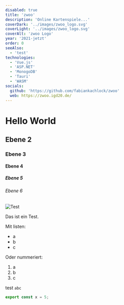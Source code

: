 ```yaml
---
disabled: true
title: 'zwoo'
description: 'Online Kartenspiele...'
coverDark: '../images/zwoo_logo.svg'
coverLight: '../images/zwoo_logo.svg'
coverAlt: 'zwoo Logo'
year: '2021-jetzt'
order: 0
seeAlso:
  - 'test'
technologies:
  - 'Vue.js'
  - 'ASP.NET'
  - 'MonogoDB'
  - 'Tauri'
  - 'WASM'
socials:
  github: 'https://github.com/fabiankachlock/zwoo'
  web: https://zwoo.igd20.de/
---
```


# Hello World

## Ebene 2

### Ebene 3

#### Ebene 4

##### Ebene 5

###### Ebene 6

![Test](../../../assets/logo.svg)

Das ist ein Test.

Mit listen:

- a
- b
- c

Oder nummeriert:

1. a
2. b
3. c

test `abc`

```ts
export const x = 5;
```
